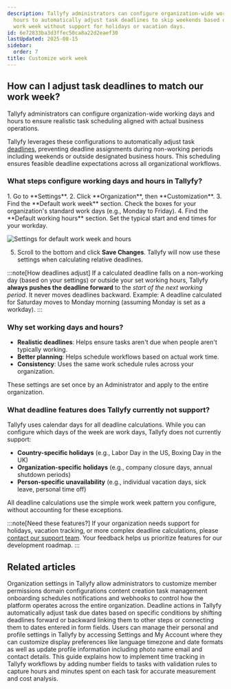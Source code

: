 ```yaml
---
description: Tallyfy administrators can configure organization-wide working days and
  hours to automatically adjust task deadlines to skip weekends based on your configured
  work week without support for holidays or vacation days.
id: 6e72833ba3d3ffec50ca8a22d2eaef30
lastUpdated: 2025-08-15
sidebar:
  order: 7
title: Customize work week
---
```



## How can I adjust task deadlines to match our work week?

Tallyfy administrators can configure organization-wide working days and hours to ensure realistic task scheduling aligned with actual business operations.

Tallyfy leverages these configurations to automatically adjust task [deadlines](/products/pro/tracking-and-tasks/tasks/), preventing deadline assignments during non-working periods including weekends or outside designated business hours. This scheduling ensures feasible deadline expectations across all organizational workflows.

### What steps configure working days and hours in Tallyfy?

<Steps>
1. Go to **Settings**.
2. Click **Organization**, then **Customization**.
3. Find the **Default work week** section. Check the boxes for your organization's standard work days (e.g., Monday to Friday).
4. Find the **Default working hours** section. Set the typical start and end times for your workday.

   ![Settings for default work week and hours](https://screenshots.tallyfy.com/tallyfy%2Fpro%2Fdesktop-light-change-workweek.png)

5. Scroll to the bottom and click **Save Changes**. Tallyfy will now use these settings when calculating relative deadlines.
</Steps>

:::note[How deadlines adjust]
If a calculated deadline falls on a non-working day (based on your settings) or outside your set working hours, Tallyfy **always pushes the deadline forward** to the *start of the next working period*. It never moves deadlines backward.
Example: A deadline calculated for Saturday moves to Monday morning (assuming Monday is set as a workday).
:::

### Why set working days and hours?

*   **Realistic deadlines**: Helps ensure tasks aren't due when people aren't typically working.
*   **Better planning**: Helps schedule workflows based on actual work time.
*   **Consistency**: Uses the same work schedule rules across your organization.

These settings are set once by an Administrator and apply to the entire organization.

### What deadline features does Tallyfy currently not support?

Tallyfy uses calendar days for all deadline calculations. While you can configure which days of the week are work days, Tallyfy does not currently support:

- **Country-specific holidays** (e.g., Labor Day in the US, Boxing Day in the UK)
- **Organization-specific holidays** (e.g., company closure days, annual shutdown periods)  
- **Person-specific unavailability** (e.g., individual vacation days, sick leave, personal time off)

All deadline calculations use the simple work week pattern you configure, without accounting for these exceptions.

:::note[Need these features?]
If your organization needs support for holidays, vacation tracking, or more complex deadline calculations, please [contact our support team](/products/pro/miscellaneous/support/how-can-i-contact-tallyfys-support-team/). Your feedback helps us prioritize features for our development roadmap.
:::


## Related articles
<CardGrid>
<LinkTitleCard header="<b>Org Settings > Customize your organization</b>" href="/products/pro/settings/org-settings/organization-customization-settings/" > Organization settings in Tallyfy allow administrators to customize member permissions domain configurations content creation task management onboarding schedules notifications and webhooks to control how the platform operates across the entire organization. </LinkTitleCard>
<LinkTitleCard header="<b>Actions > Automate deadline shifts on tasks</b>" href="/products/pro/documenting/templates/automations/actions/deadline-actions/" > Deadline actions in Tallyfy automatically adjust task due dates based on specific conditions by shifting deadlines forward or backward linking them to other steps or connecting them to dates entered in form fields. </LinkTitleCard>
<LinkTitleCard header="<b>Personal Settings > Personalization settings</b>" href="/products/pro/settings/personal-settings/personalization-settings/" > Users can manage their personal and profile settings in Tallyfy by accessing Settings and My Account where they can customize display preferences like language timezone and date formats as well as update profile information including photo name email and contact details. </LinkTitleCard>
<LinkTitleCard header="<b>How To > Track time on tasks</b>" href="/products/pro/tutorials/how-to/track-time-in-tasks/" > This guide explains how to implement time tracking in Tallyfy workflows by adding number fields to tasks with validation rules to capture hours and minutes spent on each task for accurate measurement and cost analysis. </LinkTitleCard>
</CardGrid>